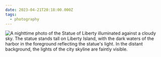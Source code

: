 ```yaml
---
date: 2023-04-21T20:18:00.000Z
tags:
  - photography
---
```

![A nighttime photo of the Statue of Liberty illuminated against a cloudy sky. The statue stands tall on Liberty Island, with the dark waters of the harbor in the foreground reflecting the statue's light. In the distant background, the lights of the city skyline are faintly visible.](/assets/photos/20230421-IMG_5482.jpg)